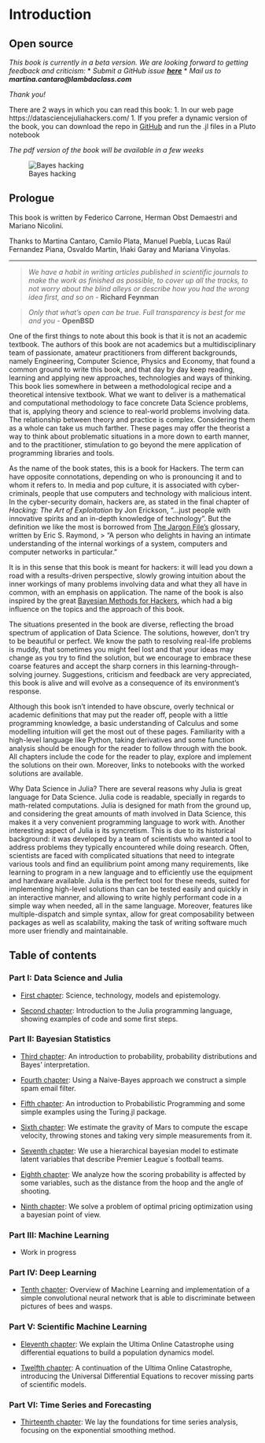 # Introduction {.unnumbered}

## Open source

*This book is currently in a beta version. We are looking forward to getting feedback and criticism:*
  * *Submit a GitHub issue **[here](https://github.com/unbalancedparentheses/data_science_in_julia_for_hackers/issues)***
  * *Mail us to **martina.cantaro@lambdaclass.com***

*Thank you!*

There are 2 ways in which you can read this book:
1. In our web page https://datasciencejuliahackers.com/
1. If you prefer a dynamic version of the book, you can download the repo in [GitHub](https://github.com/unbalancedparentheses/data_science_in_julia_for_hackers) and run the .jl files in a Pluto notebook

*The pdf version of the book will be available in a few weeks*

![Bayes hacking](images/bayes-hacker.png)

## Prologue
This book is written by Federico Carrone, Herman Obst Demaestri and Mariano Nicolini.

Thanks to Martina Cantaro, Camilo Plata, Manuel Puebla, Lucas Raúl Fernandez Piana, Osvaldo Martin, Iñaki Garay and Mariana Vinyolas.


---
>*We have a habit in writing articles published in scientific journals to make the work as finished as possible, to cover up all the tracks, to not worry about the blind alleys or describe how you had the wrong idea first, and so on* - **Richard Feynman**

>*Only that what’s open can be true. Full transparency is best for me and you* - **OpenBSD**

One of the first things to note about this book is that it is not an academic textbook. The authors of this book are not academics but a multidisciplinary team of passionate, amateur practitioners from different backgrounds, namely Engineering, Computer Science, Physics and Economy, that found a common ground to write this book, and that day by day keep reading, learning and applying new approaches, technologies and ways of thinking. 
This book lies somewhere in between a methodological recipe and a theoretical intensive textbook. What we want to deliver is a mathematical and computational methodology to face concrete Data Science problems, that is, applying theory and science to real-world problems involving data. The relationship between theory and practice is complex. Considering them as a whole can take us much farther. These pages may offer the theorist a way to think about problematic situations in a more down to earth manner, and to the practitioner, stimulation to go beyond the mere application of programming libraries and tools.

As the name of the book states, this is a book for Hackers. The term can have opposite connotations, depending on who is pronouncing it and to whom it refers to. 
In media and pop culture, it is associated with cyber-criminals, people that use computers and technology with malicious intent. In the cyber-security domain, hackers are, as stated in the final chapter of *Hacking: The Art of Exploitation* by Jon Erickson, "...just people with innovative spirits and an in-depth knowledge of technology". But the definition we like the most is borrowed from [The Jargon File's](http://www.catb.org/jargon/html/index.html) glossary, written by Eric S. Raymond,
> "A person who delights in having an intimate understanding of the internal workings of a system, computers and computer networks in particular."

It is in this sense that this book is meant for hackers: it will lead you down a road with a results-driven perspective, slowly growing intuition about the inner workings of many problems involving data and what they all have in common, with an emphasis on application. 
The name of the book is also inspired by the great [Bayesian Methods for Hackers](http://camdavidsonpilon.github.io/Probabilistic-Programming-and-Bayesian-Methods-for-Hackers/), which had a big influence on the topics and the approach of this book.

The situations presented in the book are diverse, reflecting the broad spectrum of application of Data Science. The solutions, however, don't try to be beautiful or perfect. We know the path to resolving real-life problems is muddy, that sometimes you might feel lost and that your ideas may change as you try to find the solution, but we encourage to embrace these coarse features and accept the sharp corners in this learning-through-solving journey. Suggestions, criticism and feedback are very appreciated, this book is alive and will evolve as a consequence of its environment's response. 

Although this book isn't intended to have obscure, overly technical or academic definitions that may put the reader off, people with a little programming knowledge, a basic understanding of Calculus and some modelling intuition will get the most out of these pages. Familiarity with a high-level language like Python, taking derivatives and some function analysis should be enough for the reader to follow through with the book.
All chapters include the code for the reader to play, explore and implement the solutions on their own. Moreover, links to notebooks with the worked solutions are available. 

Why Data Science in Julia? There are several reasons why Julia is great language for Data Science. Julia code is readable, specially in regards to math-related computations. Julia is designed for math from the ground up, and considering the great amounts of math involved in Data Science, this  makes it a very convenient programming language to work with.
Another interesting aspect of Julia is its syncretism. This is due to its historical background: it was developed by a team of scientists who wanted a tool to address problems they typically encountered while doing research. Often, scientists are faced with complicated situations that need to integrate various tools and find an equilibrium point among many requirements, like learning to program in a new language and to efficiently use the equipment and hardware available. Julia is the perfect tool for these needs, suited for implementing high-level solutions than can be tested easily and quickly in an interactive manner, and allowing to write highly performant code in a simple way when needed, all in the same language. Moreover, features like multiple-dispatch and simple syntax, allow for great composability between packages as well as scalability, making the task of writing software much more user friendly and maintainable.


## Table of contents

### Part I: Data Science and Julia
* [First chapter](https://datasciencejuliahackers.com/01_science_technology_and_epistemology.jl.html): Science, technology, models and epistemology. 

* [Second chapter](https://datasciencejuliahackers.com/02_julia_intro.jl.html): 
 Introduction to the Julia programming language, showing examples of code and some first steps. 

### Part II: Bayesian Statistics
* [Third chapter](https://datasciencejuliahackers.com/03_probability_intro.jl.html): An introduction to probability, probability distributions and Bayes' interpretation. 

* [Fourth chapter](https://datasciencejuliahackers.com/04_naive_bayes.jl.html): Using a Naive-Bayes approach we construct a simple spam email filter.

* [Fifth chapter](https://datasciencejuliahackers.com/05_prob_prog_intro.jl.html): An introduction to Probabilistic Programming and some simple examples using the Turing.jl package.

* [Sixth chapter](https://datasciencejuliahackers.com/06_gravity.jl.html): We estimate the gravity of Mars to compute the escape velocity, throwing stones and taking very simple measurements from it.

* [Seventh chapter](https://datasciencejuliahackers.com/07_football_simulation.jl.html): We use a hierarchical bayesian model to estimate latent variables that describe Premier League´s football teams.

* [Eighth chapter](https://datasciencejuliahackers.com/08_basketball_shots.jl.html): We analyze how the scoring probability is affected by some variables, such as the distance from the hoop and the angle of shooting.

* [Ninth chapter](https://datasciencejuliahackers.com/09_optimal_pricing.jl.html): We solve a problem of optimal pricing optimization using a bayesian point of view.

### Part III: Machine Learning
* Work in progress

### Part IV: Deep Learning
* [Tenth chapter](https://datasciencejuliahackers.com/10_bees_vs_wasps.jl.html): Overview of Machine Learning and implementation of a simple convolutional neural network that is able to discriminate between pictures of bees and wasps.

### Part V: Scientific Machine Learning
* [Eleventh chapter](https://datasciencejuliahackers.com/11_ultima_online.jl.html): We explain the Ultima Online Catastrophe using differential equations to build a population dynamics model.

* [Twelfth chapter](https://datasciencejuliahackers.com/12_ultima_continued.jl.html): A continuation of the Ultima Online Catastrophe, introducing the Universal Differential Equations to recover missing parts of scientific models.

### Part VI: Time Series and Forecasting
* [Thirteenth chapter](https://datasciencejuliahackers.com/13_time_series.jl.html): We lay the foundations for time series analysis, focusing on the exponential smoothing method.


